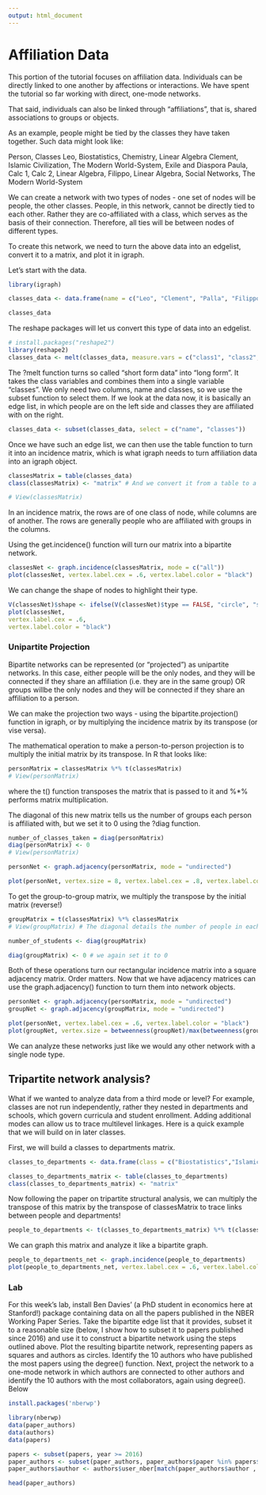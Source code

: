 ```yaml
---
output: html_document
---
```


# Affiliation Data

This portion of the tutorial focuses on affiliation data. Individuals can be directly linked to one another by affections or interactions. We have spent the tutorial so far working with direct, one-mode networks. 

That said, individuals can also be linked through "affiliations", that is, shared associations to groups or objects.  

As an example, people might be tied by the classes they have taken together. Such data might look like:
  
Person,  Classes
Leo,     Biostatistics, Chemistry, Linear Algebra
Clement, Islamic Civilization, The Modern World-System, Exile and Diaspora
Paula,   Calc 1, Calc 2, Linear Algebra, 
Filippo, Linear Algebra, Social Networks, The Modern World-System

We can create a network with two types of nodes - one set of nodes will be people, the other classes. People, in this network, cannot be directly tied to each other. Rather they are co-affiliated with a class, which serves as the basis of their connection. Therefore, all ties will be between nodes of different types.

To create this network, we need to turn the above data into an edgelist, convert it to a matrix, and plot it in igraph.

Let's start with the data.

```r
library(igraph)

classes_data <- data.frame(name = c("Leo", "Clement", "Palla", "Filippo"), class1 = c("Biostatistics","Islamic Civ", "Calc 1", "Linear Algebra"), class2 = c("Chemistry", "The Modern World-System", "Calc 2", "Social Networks"), class3 = c("Linear Algebra", "Exile and Diaspora", "Linear Algebra", "The Modern World-System"), stringsAsFactors = FALSE)

classes_data
```

The reshape packages will let us convert this type of data into an edgelist.

```r
# install.packages("reshape2")
library(reshape2)
classes_data <- melt(classes_data, measure.vars = c("class1", "class2","class3"), value.name = "classes", variable.name = "order")
```

The ?melt function turns so called "short form data" into "long form". It takes the class variables and combines them into a single variable "classes". We only need two columns, name and classes, so we use the subset function to select them. If we look at the data now, it is basically an edge list, in which people are on the left side and classes they are affiliated with on the right.

```r
classes_data <- subset(classes_data, select = c("name", "classes"))
```

Once we have such an edge list, we can then use the table function to turn it into an incidence matrix, which is what igraph needs to turn affiliation data into an igraph object.

```r
classesMatrix = table(classes_data)
class(classesMatrix) <- "matrix" # And we convert it from a table to a matrix

# View(classesMatrix)
```

In an incidence matrix, the rows are of one class of node, while columns are of another. The rows are generally people who are affiliated with groups in the columns. 

Using the get.incidence() function will turn our matrix into a bipartite network. 

```r
classesNet <- graph.incidence(classesMatrix, mode = c("all"))
plot(classesNet, vertex.label.cex = .6, vertex.label.color = "black")
```

We can change the shape of nodes to highlight their type.

```r
V(classesNet)$shape <- ifelse(V(classesNet)$type == FALSE, "circle", "square")
plot(classesNet, 
vertex.label.cex = .6, 
vertex.label.color = "black")
```

### Unipartite Projection

Bipartite networks can be represented (or "projected") as unipartite networks.  In this case, either people will be the only nodes, and they will be connected if they share an affiliation (i.e. they are in the same group) OR groups willbe the only nodes and they will be connected if they share an affiliation to a person. 

We can make the projection two ways - using the bipartite.projection() function in igraph, or by multiplying the incidence matrix by its transpose (or vise versa).  

The mathematical operation to make a person-to-person projection is to multiply the initial matrix by its transpose. In R that looks like:

```r
personMatrix = classesMatrix %*% t(classesMatrix) 
# View(personMatrix)
```

where the t() function transposes the matrix that is passed to it and %*% performs matrix multiplication. 

The diagonal of this new matrix tells us the number of groups each person is affiliated with, but we set it to 0 using the ?diag function.

```r
number_of_classes_taken = diag(personMatrix)
diag(personMatrix) <- 0 
# View(personMatrix)

personNet <- graph.adjacency(personMatrix, mode = "undirected")

plot(personNet, vertex.size = 8, vertex.label.cex = .8, vertex.label.color = "black")

```

To get the group-to-group matrix, we multiply the transpose by the initial matrix (reverse!)

```r
groupMatrix = t(classesMatrix) %*% classesMatrix
# View(groupMatrix) # The diagonal details the number of people in each class

number_of_students <- diag(groupMatrix)

diag(groupMatrix) <- 0 # we again set it to 0
```

Both of these operations turn our rectangular incidence matrix into a square adjacency matrix. Order matters. Now that we have adjacency matrices can use the graph.adjacency() function to turn them into network objects.

```r
personNet <- graph.adjacency(personMatrix, mode = "undirected")
groupNet <- graph.adjacency(groupMatrix, mode = "undirected")

plot(personNet, vertex.label.cex = .6, vertex.label.color = "black")
plot(groupNet, vertex.size = betweenness(groupNet)/max(betweenness(groupNet)) * 10, vertex.label.cex = .6, vertex.label.color = "black")
```

We can analyze these networks just like we would any other network with a single node type.

## Tripartite network analysis?

What if we wanted to analyze data from a third mode or level? For example, classes are not run independently, rather they nested in departments and schools, which govern curricula and student enrollment. Adding additional modes can allow us to trace multilevel linkages. Here is a quick example that we will build on in later classes. 

First, we will build a classes to departments matrix. 
```r
classes_to_departments <- data.frame(class = c("Biostatistics","Islamic Civ", "Calc 1", "Linear Algebra", "Chemistry", "The Modern World-System", "Calc 2", "Social Networks", "Exile and Diaspora"), department = c("Math", "History", "Math", "Math", "Chemistry", "Sociology", "Math", "Sociology", "History"), stringsAsFactors = F)

classes_to_departments_matrix <- table(classes_to_departments)
class(classes_to_departments_matrix) <- "matrix"  
```

Now following the paper on tripartite structural analysis, we can multiply the transpose of this matrix by the transpose of classesMatrix to trace links between people and departments!
```r
people_to_departments <- t(classes_to_departments_matrix) %*% t(classesMatrix)
```

We can graph this matrix and analyze it like a bipartite graph. 
```r
people_to_departments_net <- graph.incidence(people_to_departments)
plot(people_to_departments_net, vertex.label.cex = .6, vertex.label.color = "black")
```

### Lab
For this week's lab, install Ben Davies' (a PhD student in economics here at Stanford!) package containing data on all the papers published in the NBER Working Paper Series. Take the bipartite edge list that it provides, subset it to a reasonable size (below, I show how to subset it to papers published since 2016) and use it to construct a bipartite network using the steps outlined above. Plot the resulting bipartite network, representing papers as squares and authors as circles. Identify the 10 authors who have published the most papers using the degree() function. Next, project the network to a one-mode network in which authors are connected to other authors and identify the 10 authors with the most collaborators, again using degree(). Below
```r
install.packages('nberwp')
```

```r
library(nberwp)
data(paper_authors)
data(authors)
data(papers)

papers <- subset(papers, year >= 2016)
paper_authors <- subset(paper_authors, paper_authors$paper %in% papers$paper)
paper_authors$author <- authors$user_nber[match(paper_authors$author , authors$author)]

head(paper_authors)
```
